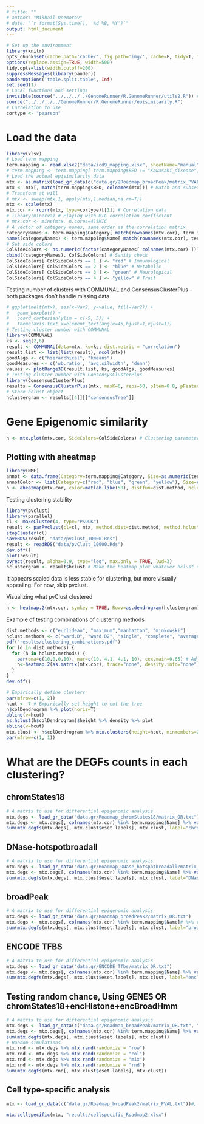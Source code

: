 ```yaml
---
# title: ""
# author: "Mikhail Dozmorov"
# date: "`r format(Sys.time(), '%d %B, %Y')`"
output: html_document
---
```

```r
# Set up the environment
library(knitr) 
opts_chunk$set(cache.path='cache/', fig.path='img/', cache=F, tidy=T, fig.keep='high', dpi=100,  echo=F, autodep=T, width=200, warning=FALSE, comment=NA)
options(replace.assign=TRUE, width=500)
tidy.opts=list(width.cutoff=200)
suppressMessages(library(pander))
panderOptions('table.split.table', Inf)
set.seed(1)
# Local functions and settings
invisible(source("../../../../GenomeRunner/R.GenomeRunner/utils2.R")) # See the required packages there
source("../../../../GenomeRunner/R.GenomeRunner/episimilarity.R")
# Correlation to use
cortype <- "pearson"
```

Load the data
===

```r
library(xlsx)
# Load term mapping
term.mapping <- read.xlsx2("data/icd9_mapping.xlsx", sheetName="manual")
# term.mapping <- term.mapping[ term.mapping$BED != "Kawasaki_disease", ] # Exclude Kawasaki outlier
# Load the actual episimilarity data
mtx <- as.matrix(load_gr_data(c("data.gr/2Roadmap_broadPeak/matrix_PVAL.txt")))# , "data.gr/Roadmap_DNase_hotspotbroadall/matrix_PVAL.txt")))
mtx <- mtx[, match(term.mapping$BED, colnames(mtx))] # Match and subset the data
# Transform at will
# mtx <- sweep(mtx,1, apply(mtx,1,median,na.rm=T))
mtx <- scale(mtx)
mtx.cor <- rcorr(mtx, type=cortype)[[1]] # Correlation data
# library(minerva) # Playing with MIC correlation coefficient
# mtx.cor <- mine(mtx, n.cores=4)$MIC
# A vector of category names, same order as the correlation matrix
categoryNames <- term.mapping$Category[ match(rownames(mtx.cor), term.mapping$Name) ]
names(categoryNames) <- term.mapping$Name[ match(rownames(mtx.cor), term.mapping$Name)]
# Set side colors
ColSideColors <- as.numeric(factor(categoryNames[ colnames(mtx.cor) ]))
cbind((categoryNames), ColSideColors) # Sanity check
ColSideColors[ ColSideColors == 1 ] <- "red" # Immunological
ColSideColors[ ColSideColors == 2 ] <- "blue" # Metabolic
ColSideColors[ ColSideColors == 3 ] <- "green" # Neurological
ColSideColors[ ColSideColors == 4 ] <- "yellow" # Trait
```

Testing number of clusters with COMMUNAL and ConsensusClusterPlus - both packages don't handle missing data

```r
# ggplot(melt(mtx), aes(x=Var2, y=value, fill=Var2)) + 
#   geom_boxplot() + 
#   coord_cartesian(ylim = c(-5, 5)) +
#   theme(axis.text.x=element_text(angle=45,hjust=1,vjust=1))
# Testing cluster number with COMMUNAL
library(COMMUNAL) 
ks <- seq(2,6)
result <- COMMUNAL(data=mtx, ks=ks, dist.metric = "correlation")
result.list <- list(list(result), ncol(mtx))
goodAlgs <- c("hierarchical", "kmeans")
goodMeasures <- c('wb.ratio', 'avg.silwidth', 'dunn')
values <- plotRange3D(result.list, ks, goodAlgs, goodMeasures)
# Testing cluster number with ConsensysClusterPlus
library(ConsensusClusterPlus)
results = ConsensusClusterPlus(mtx, maxK=6, reps=50, pItem=0.8, pFeature=1, title="ConsensusClusterPlut", clusterAlg="hc", distance="pearson", seed=1262118388.71279, plot="png")
# Store hclust object
hclustergram <- results[[4]][["consensusTree"]]
```

Gene Epigenomic similarity
===

```r
h <- mtx.plot(mtx.cor, SideColors=ColSideColors) # Clustering parameters
```

Plotting with aheatmap
---

```r
library(NMF)
annot <- data.frame(Category=term.mapping$Category, Size=as.numeric(term.mapping$BEDcount))
annotColor <- list(Category=c("red", "blue", "green", "yellow"), Size=c("red", "white", "blue"))
h <- aheatmap(mtx.cor, color=matlab.like(50), distfun=dist.method, hclustfun=hclust.method, annCol=annot, annColors = annotColor)#, cexCol = 1, cexRow = 1)
```


Testing clustering stability

```r
library(pvclust)
library(parallel)
cl <- makeCluster(4, type="PSOCK")
result <- parPvclust(cl=cl, mtx, method.dist=dist.method, method.hclust=hclust.method, nboot=1000, iseed=1)
stopCluster(cl)
saveRDS(result, "data/pvClust_10000.Rds")
result <- readRDS("data/pvClust_10000.Rds")
dev.off()
plot(result)
pvrect(result, alpha=0.9, type="leq", max.only = TRUE, lwd=3)
hclustergram <- result$hclust # Make the heatmap plot whatever hclust object
```

It appears scaled data is less stable for clustering, but more visually appealing. For now, skip pvclust.

Visualizing what pvClust clustered

```r
h <- heatmap.2(mtx.cor, symkey = TRUE, Rowv=as.dendrogram(hclustergram), Colv=as.dendrogram(hclustergram), dendrogram="both", trace="none", density.info="none", col=color, RowSideColors=ColSideColors, ColSideColors=ColSideColors)  
```

Example of testing combinations of clustering methods
```r
dist.methods <- c("euclidean", "maximum","manhattan", "minkowski")
hclust.methods <- c("ward.D", "ward.D2", "single", "complete", "average", "mcquitty", "median", "centroid")
pdf("results/clustering_combinations.pdf")
for (d in dist.methods) {
  for (h in hclust.methods) {
    par(oma=c(10,0,0,10), mar=c(10, 4.1, 4.1, 10), cex.main=0.65) # Adjust margins
    h<-heatmap.2(as.matrix(mtx.cor), trace="none", density.info="none", col=color, distfun=function(x){dist(x, method=d)}, hclustfun=function(x){hclust(x, method=h)}, cexRow=1, cexCol=1,  main=paste(d, h),  RowSideColors=ColSideColors) # cellnote=formatC(as.matrix(mtx.cor), format="f", digits=2), notecol="black", notecex=1,
  }
}
dev.off()
```

```r
# Empirically define clusters
par(mfrow=c(1, 2))
hcut <- 7 # Empirically set height to cut the tree
h$colDendrogram %>% plot(horiz=T)
abline(v=hcut)
as.hclust(h$colDendrogram)$height %>% density %>% plot
abline(v=hcut)
mtx.clust <- h$colDendrogram %>% mtx.clusters(height=hcut, minmembers=2)
par(mfrow=c(1, 1))
```

What are the DEGFs counts in each clustering?
===

chromStates18
---

```r
# A matrix to use for differential epigenomic analysis
mtx.degs <- load_gr_data("data.gr/Roadmap_chromStates18/matrix_OR.txt")
mtx.degs <- mtx.degs[, colnames(mtx.cor) %in% term.mapping$Name] %>% varFilter(var.cutoff=0.1)# %>% mtx.rand(randomize = "mix")
sum(mtx.degfs(mtx.degs[, mtx.clust$eset.labels], mtx.clust, label="chromStates18_2_clust"))
```

DNase-hotspotbroadall
---

```r
# A matrix to use for differential epigenomic analysis
mtx.degs <- load_gr_data("data.gr/Roadmap_DNase_hotspotbroadall/matrix_OR.txt")
mtx.degs <- mtx.degs[, colnames(mtx.cor) %in% term.mapping$Name] %>% varFilter(var.cutoff=0.1)# %>% mtx.rand(randomize = "mix")
sum(mtx.degfs(mtx.degs[, mtx.clust$eset.labels], mtx.clust, label="DNasehotspotbroadall_2_clust"))
```

broadPeak
---

```r
# A matrix to use for differential epigenomic analysis
mtx.degs <- load_gr_data("data.gr/Roadmap_broadPeak2/matrix_OR.txt")
mtx.degs <- mtx.degs[, colnames(mtx.cor) %in% term.mapping$Name]# %>% varFilter(var.cutoff=0.1)# %>% mtx.rand(randomize = "mix")
sum(mtx.degfs(mtx.degs[, mtx.clust$eset.labels], mtx.clust, label="broadPeak_2_clust"))
```

ENCODE TFBS
---

```r
# A matrix to use for differential epigenomic analysis
mtx.degs <- load_gr_data("data.gr/ENCODE_Tfbs/matrix_OR.txt")
mtx.degs <- mtx.degs[, colnames(mtx.cor) %in% term.mapping$Name] %>% varFilter(var.cutoff=0.1)# %>% mtx.rand(randomize = "mix")
sum(mtx.degfs(mtx.degs[, mtx.clust$eset.labels], mtx.clust, label="encTfbs_2_clust"))
```


Testing random chance, Using GENES OR chromStates18+encHistone+encBroadHmm
---

```r
# A matrix to use for differential epigenomic analysis
mtx.degs <- load_gr_data(c("data.gr/Roadmap_broadPeak/matrix_OR.txt", "data.gr/Roadmap_DNase_hotspotbroadall/matrix_OR.txt", "data.gr/ENCODE_Tfbs/matrix_OR.txt"))
mtx.degs <- mtx.degs[, colnames(mtx.cor) %in% term.mapping$Name] %>% varFilter(var.cutoff=0.1)
sum(mtx.degfs(mtx.degs[, mtx.clust$eset.labels], mtx.clust))
# Random simulations
mtx.rnd <- mtx.degs %>% mtx.rand(randomize = "row")
mtx.rnd <- mtx.degs %>% mtx.rand(randomize = "col")
mtx.rnd <- mtx.degs %>% mtx.rand(randomize = "mix")
mtx.rnd <- mtx.degs %>% mtx.rand(randomize = "rnd")
sum(mtx.degfs(mtx.rnd[, mtx.clust$eset.labels], mtx.clust))
```

Cell type-specific analysis
---

```r
mtx <- load_gr_data(c("data.gr/Roadmap_broadPeak2/matrix_PVAL.txt"))#, "data.gr/Roadmap_DNase_hotspotbroadall/matrix_PVAL.txt", "data.gr/Roadmap_DNase_narrowPeak/matrix_PVAL.txt", "data.gr/Roadmap_gappedPeak/matrix_PVAL.txt", "data.gr/Roadmap_narrowPeak/matrix_PVAL.txt", "data.gr/Roadmap_chromStates18/matrix_PVAL.txt"))

mtx.cellspecific(mtx, "results/cellspecific_Roadmap2.xlsx")
```


